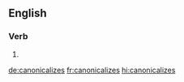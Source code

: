 ==English==

===Verb===
{{head|en|verb form}}

# {{en-third-person singular of|canonicalize}}

[[de:canonicalizes]]
[[fr:canonicalizes]]
[[hi:canonicalizes]]